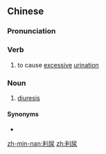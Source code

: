 ==Chinese==
{{zh-forms}}

===Pronunciation===
{{zh-pron
|m=lìniào
|c=lei6 niu6
|mn=lī-jiō/lī-liō
|cat=v,n
}}

===Verb===
{{zh-verb}}

# to cause [[excessive]] [[urination]]

===Noun===
{{zh-noun}}

# [[diuresis]]

====Synonyms====
* {{zh-l|多尿症}}

[[zh-min-nan:利尿]]
[[zh:利尿]]